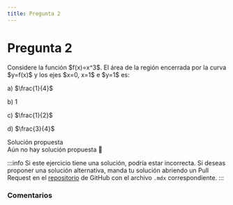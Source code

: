 ```yaml
---
title: Pregunta 2
---
```



# Pregunta 2

<div className="exercise">
Considere la función $f(x)=x^3$. El área de la región encerrada por la curva $y=f(x)$ y los ejes $x=0, x=1$ e $y=1$ es:

a) $\frac{1}{4}$

b) 1

c) $\frac{1}{2}$

d) $\frac{3}{4}$
</div>

<MDXDetails>
<summary>Solución propuesta</summary>

<div className="exercise">
Aún no hay solución propuesta 🥲
</div>

:::info
Si este ejercicio tiene una solución, podría estar incorrecta. Si deseas proponer una solución alternativa, manda tu solución abriendo
un Pull Request en el [repositorio](https://github.com/crow-rojas/apuntes-fundamentals/pulls) de GitHub con el archivo
`.mdx` correspondiente.
:::

</MDXDetails>

### Comentarios

<Disqus
  url="https://crow-rojas.github.io/apuntes-fundamentals/docs/mathematics/calculus-1-2-3/exercises/2019-2/p02"
  identifier="docs/mathematics/calculus-1-2-3/exercises/2019-2/p02"
  title="2019-2 Cálculo I, II y III - Pregunta 02"
/>
